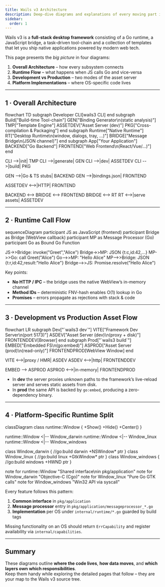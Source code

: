 ```yaml
---
title: Wails v3 Architecture
description: Deep-dive diagrams and explanations of every moving part inside Wails v3
sidebar:
  order: 1
---
```



Wails v3 is a **full-stack desktop framework** consisting of a Go runtime,
a JavaScript bridge, a task-driven tool-chain and a collection of templates that
let you ship native applications powered by modern web tech.

This page presents the *big picture* in four diagrams:

1. **Overall Architecture** – how every subsystem connects  
2. **Runtime Flow** – what happens when JS calls Go and vice-versa  
3. **Development vs Production** – two modes of the asset server  
4. **Platform Implementations** – where OS-specific code lives  

---

## 1 · Overall Architecture

<Mermaid title="Wails v3 – High-Level Stack">
flowchart TD
  subgraph Developer
    CLI[wails3 CLI]
  end
  subgraph Build["Build-time Tool-chain"]
    GEN["Binding Generator\n(static analysis)"]
    TMP["Template Engine"]
    ASSETDEV["Asset Server (dev)"]
    PKG["Cross-compilation & Packaging"]
  end
  subgraph Runtime["Native Runtime"]
    RT["Desktop Runtime\n(window, dialogs, tray, …)"]
    BRIDGE["Message Bridge\n(JSON channel)"]
  end
  subgraph App["Your Application"]
    BACKEND["Go Backend"]
    FRONTEND["Web Frontend\n(React/Vue/…)"]
  end

  CLI -->|init| TMP
  CLI -->|generate| GEN
  CLI -->|dev| ASSETDEV
  CLI -->|build| PKG

  GEN -->|Go & TS stubs| BACKEND
  GEN -->|bindings.json| FRONTEND

  ASSETDEV <-->|HTTP| FRONTEND

  BACKEND <--> BRIDGE <--> FRONTEND
  BRIDGE <--> RT
  RT <-->|serve assets| ASSETDEV
</Mermaid>

---

## 2 · Runtime Call Flow

<Mermaid title="Runtime – JavaScript ⇄ Go Calling Path">
sequenceDiagram
  participant JS as JavaScript (frontend)
  participant Bridge as Bridge (WebView callback)
  participant MP as Message Processor (Go)
  participant Go as Bound Go Function

  JS->>Bridge: invoke("Greet","Alice")
  Bridge->>MP: JSON {t:c,id:42,...}
  MP->>Go: call Greet("Alice")
  Go-->>MP: "Hello Alice"
  MP-->>Bridge: JSON {t:r,id:42,result:"Hello Alice"}
  Bridge-->>JS: Promise.resolve("Hello Alice")
</Mermaid>

Key points:

* **No HTTP / IPC** – the bridge uses the native WebView’s in-memory channel  
* **Method IDs** – deterministic FNV-hash enables O(1) lookup in Go  
* **Promises** – errors propagate as rejections with stack & code

---

## 3 · Development vs Production Asset Flow

<Mermaid title="Dev ↔ Prod Asset Server">
flowchart LR
  subgraph Dev["`wails3 dev`"]
    VITE["Framework Dev Server\n(port 5173)"]
    ASDEV["Asset Server (dev)\n(proxy + disk)"]
    FRONTENDDEV[Browser]
  end
  subgraph Prod["`wails3 build`"]
    EMBED["Embedded FS\n(go:embed)"]
    ASPROD["Asset Server (prod)\n(read-only)"]
    FRONTENDPROD[WebView Window]
  end

  VITE <-->|proxy / HMR| ASDEV
  ASDEV <-->|http| FRONTENDDEV

  EMBED --> ASPROD
  ASPROD <-->|in-memory| FRONTENDPROD
</Mermaid>

* In **dev** the server proxies unknown paths to the framework’s live-reload
  server and serves static assets from disk.  
* In **prod** the same API is backed by `go:embed`, producing a zero-dependency
  binary.

---

## 4 · Platform-Specific Runtime Split

<Mermaid title="Per-OS Runtime Files">
classDiagram
  class runtime::Window {
    +Show()
    +Hide()
    +Center()
  }

  runtime::Window <|-- Window_darwin
  runtime::Window <|-- Window_linux
  runtime::Window <|-- Window_windows

  class Window_darwin {
    //go:build darwin
    +NSWindow* ptr
  }
  class Window_linux {
    //go:build linux
    +GtkWindow* ptr
  }
  class Window_windows {
    //go:build windows
    +HWND ptr
  }

  note for runtime::Window "Shared interface\nin pkg/application"
  note for Window_darwin "Objective-C (Cgo)"
  note for Window_linux "Pure Go GTK calls"
  note for Window_windows "Win32 API via syscall"
</Mermaid>

Every feature follows this pattern:

1. **Common interface** in `pkg/application`  
2. **Message processor** entry in `pkg/application/messageprocessor_*.go`  
3. **Implementation** per OS under `internal/runtime/*.go` guarded by build tags  

Missing functionality on an OS should return `ErrCapability` and register
availability via `internal/capabilities`.

---

## Summary

These diagrams outline **where the code lives**, **how data moves**, and
**which layers own which responsibilities**.  
Keep them handy while exploring the detailed pages that follow – they are your
map to the Wails v3 source tree.
